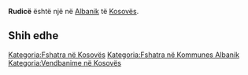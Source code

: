 {{Fshat në 
 | Emri                = Rudicë
 | EmriAlt                = 
 | NAME_SHORT_FORM=      
 | NAME_GENERIC=      
 | NAME_SORT_NAME_RO=      RUDICE
 | FULL_NAME_RO = Rudicë
 | FULL_NAME_ND_RO=Rudice
 | SORT_NAME_RG=RUDICE
 | FULL_NAME_RG=Rudicë
 | FULL_NAME_ND_RG=Rudice
 | SRP_NAME_SHORT_FORM=      
 | SRP_NAME_GENERIC=      
 | SRP_NAME_SORT_NAME_RO=      
 | SRP_FULL_NAME_RO = 
 | SRP_FULL_NAME_ND_RO=
 | SRP_SORT_NAME_RG=
 | SRP_FULL_NAME_RG=
 | SRP_FULL_NAME_ND_RG=
 | Emri (Rasa dhanore) = 
 | Figura              = 
 | Shteti              = Kosovo
 | Komuna              = Albanik
 | Kodi postar         = 
 | Sipërfaqja          = 

 | Popullsia           = 

 | Regj. i popullsisë  = 
 | Dend. e popullsisë  = 
 | Faqja zyrtare       = 
 <!--- Koordinatat ----> 
 | Gjerësia            = 42.680833
 | Gjatësia            = 20.489444
 | Lartësia            = 
}}
'''Rudicë''' është një [[]] në [[Albanik]] të [[Kosovës]].

<!-- == Gjeografia == -->
<!-- == Historia == -->
<!-- == Demografia == -->
== Shih edhe ==
{{Komuna Albanik}}
{{Kosovo-Administrata-Cung}}

[[Kategoria:Fshatra në Kosovës]]
[[Kategoria:Fshatra në Kommunes Albanik]]
[[Kategoria:Vendbanime në Kosovës]]